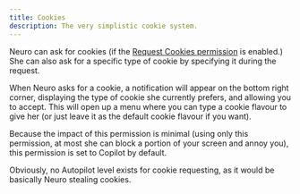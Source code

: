 ```yaml
---
title: Cookies
description: The very simplistic cookie system.
---
```


Neuro can ask for cookies (if the [Request Cookies permission](/neuropilot/reference/permissions#request-cookies) is enabled.)
She can also ask for a specific type of cookie by specifying it during the request.

When Neuro asks for a cookie, a notification will appear on the bottom right corner, displaying the type of cookie she currently prefers, and allowing you to accept.
This will open up a menu where you can type a cookie flavour to give her (or just leave it as the default cookie flavour if you want).

Because the impact of this permission is minimal (using only this permission, at most she can block a portion of your screen and annoy you), this permission is set to Copilot by default.

Obviously, no Autopilot level exists for cookie requesting, as it would be basically Neuro stealing cookies.
